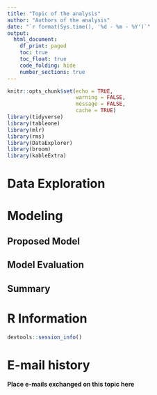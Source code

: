 ```yaml
---
title: "Topic of the analysis"
author: "Authors of the analysis"
date: "`r format(Sys.time(), '%d - %m - %Y')`"
output:
  html_document:
    df_print: paged
    toc: true
    toc_float: true
    code_folding: hide
    number_sections: true
---
```


```r
knitr::opts_chunk$set(echo = TRUE,
                      warning = FALSE,
                      message = FALSE,
                      cache = TRUE)
library(tidyverse)
library(tableone)
library(mlr)
library(rms)
library(DataExplorer)
library(broom)
library(kableExtra)
```

# Data Exploration

# Modeling

## Proposed Model

## Model Evaluation

## Summary

# R Information

```r
devtools::session_info()
```

# E-mail history

**Place e-mails exchanged on this topic here**